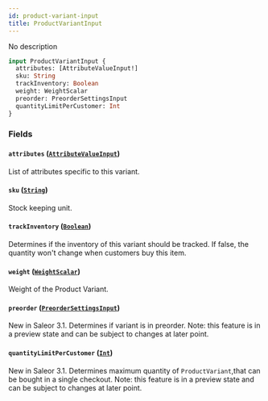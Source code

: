 ```yaml
---
id: product-variant-input
title: ProductVariantInput
---
```


No description

```graphql
input ProductVariantInput {
  attributes: [AttributeValueInput!]
  sku: String
  trackInventory: Boolean
  weight: WeightScalar
  preorder: PreorderSettingsInput
  quantityLimitPerCustomer: Int
}
```

### Fields

#### `attributes` ([`AttributeValueInput`](../../../developer/api-reference/inputs/attribute-value-input))

List of attributes specific to this variant.

#### `sku` ([`String`](../../../developer/api-reference/scalars/string))

Stock keeping unit.

#### `trackInventory` ([`Boolean`](../../../developer/api-reference/scalars/boolean))

Determines if the inventory of this variant should be tracked. If false, the quantity won't change when customers buy this item.

#### `weight` ([`WeightScalar`](../../../developer/api-reference/scalars/weight-scalar))

Weight of the Product Variant.

#### `preorder` ([`PreorderSettingsInput`](../../../developer/api-reference/inputs/preorder-settings-input))

New in Saleor 3.1. Determines if variant is in preorder. Note: this feature is in a preview state and can be subject to changes at later point.

#### `quantityLimitPerCustomer` ([`Int`](../../../developer/api-reference/scalars/int))

New in Saleor 3.1. Determines maximum quantity of `ProductVariant`,that can be bought in a single checkout. Note: this feature is in a preview state and can be subject to changes at later point.

